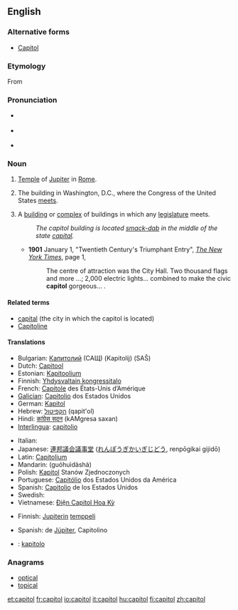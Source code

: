 {{also|Capitol}}
==English==

===Alternative forms===
* {{sense|Washington D.C. building for U.S. Congress}} [[Capitol]] {{italbrac|usually capitalized}}

===Etymology===
From {{etyl|la}} {{term|lang=la|capitolium|capitōlium}}

===Pronunciation===
* {{a|UK}} {{IPA|/ˈkæp.ɪ.təl/}}
* {{a|US}} {{IPA|[ˈkæpɨɾəɫ]}}
* {{homophones|capital}}

===Noun===
{{en-noun}}

# [[temple|Temple]] of [[Jupiter]] in [[Rome]].
# {{rare|_|as lowercase}} The building in Washington, D.C., where the Congress of the United States [[meet]]s.
# A [[building]] or [[complex]] of buildings in which any [[legislature]] meets.
#: ''The capitol building is located [[smack-dab]] in the middle of the state [[capital]].''
#* '''1901''' January 1, "Twentieth Century's Triumphant Entry", ''[[w:The New York Times|The New York Times]]'', page 1,<!--confirmed on microfilm-->
#*: The centre<!--sic--> of attraction was the City Hall. Two thousand flags and more&nbsp;...; 2,000 electric lights... combined to make the civic '''capitol''' gorgeous...&nbsp;.

====Related terms====
* [[capital]] (the city in which the capitol is located)
* [[Capitoline]]

====Translations====
{{trans-top|the building in Washington, D.C., where the Congress of the United States meets}}
* Bulgarian: [[Капитолий]] (САЩ) (Kapitolij) (SAŜ)
* Dutch: [[Capitool]]
* Estonian: [[Kapitoolium]]
* Finnish: [[Yhdysvaltain kongressitalo]]
* French: [[Capitole]] des États-Unis d’Amérique {{m}}
* [[Galician]]: [[Capitolio]] dos Estados Unidos {{m}}
* German: [[Kapitol]] {{n}}
* Hebrew: [[הקפיטול]] (qapit'ol)
* Hindi: [[कांग्रेस सदन]] (kAMgresa saxan) {{m}}
* [[Interlingua]]: [[capitolio]]
{{trans-mid}}
* Italian: {{t-|it|Campidoglio|m}}
* Japanese: [[連邦議会議事堂]] ([[れんぽうぎかいぎじどう]], renpōgikai gijidō)
* Latin: [[Capitolium]] {{n}}
* Mandarin: {{zh-ts|國會大廈|国会大厦}} (guóhuìdàshà)
* Polish: [[Kapitol]] Stanów Zjednoczonych
* Portuguese: [[Capitólio]] dos Estados Unidos da América {{m}}
* Spanish: [[Capitolio]] de los Estados Unidos {{m}}
* Swedish: {{t|sv|Kapitolium}}
* Vietnamese: [[Điện Capitol Hoa Kỳ]]
{{trans-bottom}}

{{trans-top|temple of Jupiter in Rome}}
* Finnish: [[Jupiter]]in [[temppeli]]
{{trans-mid}}
* Spanish: {{t+|es|templo|alt=Templo}} de [[Júpiter]], Capitolino
{{trans-bottom}}

{{checktrans-top}}
* {{ttbc|eo}}: [[kapitolo]]
{{trans-mid}}
{{trans-bottom}}

===Anagrams===
* [[optical#English|optical]]
* [[topical#English|topical]]

[[et:capitol]]
[[fr:capitol]]
[[io:capitol]]
[[it:capitol]]
[[hu:capitol]]
[[fi:capitol]]
[[zh:capitol]]